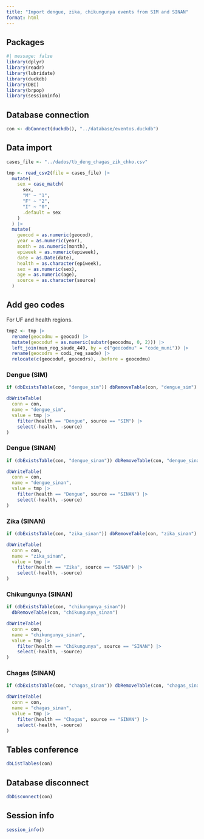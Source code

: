 ```yaml
---
title: "Import dengue, zika, chikungunya events from SIM and SINAN"
format: html
---
```


## Packages

```r
#| message: false
library(dplyr)
library(readr)
library(lubridate)
library(duckdb)
library(DBI)
library(brpop)
library(sessioninfo)
```

## Database connection

```r
con <- dbConnect(duckdb(), "../database/eventos.duckdb")
```

## Data import

```r
cases_file <- "../dados/tb_deng_chagas_zik_chko.csv"
```

```r
tmp <- read_csv2(file = cases_file) |>
  mutate(
    sex = case_match(
      sex,
      "M" ~ "1",
      "F" ~ "2",
      "I" ~ "0",
      .default = sex
    )
  ) |>
  mutate(
    geocod = as.numeric(geocod),
    year = as.numeric(year),
    month = as.numeric(month),
    epiweek = as.numeric(epiweek),
    date = as.Date(date),
    health = as.character(epiweek),
    sex = as.numeric(sex),
    age = as.numeric(age),
    source = as.character(source)
  )
```

## Add geo codes

For UF and health regions.

```r
tmp2 <- tmp |>
  rename(geocodmu = geocod) |>
  mutate(geocoduf = as.numeric(substr(geocodmu, 0, 2))) |>
  left_join(mun_reg_saude_449, by = c("geocodmu" = "code_muni")) |>
  rename(geocodrs = codi_reg_saude) |>
  relocate(c(geocoduf, geocodrs), .before = geocodmu)
```


### Dengue (SIM)

```r
if (dbExistsTable(con, "dengue_sim")) dbRemoveTable(con, "dengue_sim")

dbWriteTable(
  conn = con,
  name = "dengue_sim",
  value = tmp |>
    filter(health == "Dengue", source == "SIM") |>
    select(-health, -source)
)
```

### Dengue (SINAN)

```r
if (dbExistsTable(con, "dengue_sinan")) dbRemoveTable(con, "dengue_sinan")

dbWriteTable(
  conn = con,
  name = "dengue_sinan",
  value = tmp |>
    filter(health == "Dengue", source == "SINAN") |>
    select(-health, -source)
)
```

### Zika (SINAN)

```r
if (dbExistsTable(con, "zika_sinan")) dbRemoveTable(con, "zika_sinan")

dbWriteTable(
  conn = con,
  name = "zika_sinan",
  value = tmp |>
    filter(health == "Zika", source == "SINAN") |>
    select(-health, -source)
)
```

### Chikungunya (SINAN)

```r
if (dbExistsTable(con, "chikungunya_sinan"))
  dbRemoveTable(con, "chikungunya_sinan")

dbWriteTable(
  conn = con,
  name = "chikungunya_sinan",
  value = tmp |>
    filter(health == "Chikungunya", source == "SINAN") |>
    select(-health, -source)
)
```

### Chagas (SINAN)

```r
if (dbExistsTable(con, "chagas_sinan")) dbRemoveTable(con, "chagas_sinan")

dbWriteTable(
  conn = con,
  name = "chagas_sinan",
  value = tmp |>
    filter(health == "Chagas", source == "SINAN") |>
    select(-health, -source)
)
```

## Tables conference

```r
dbListTables(con)
```

## Database disconnect

```r
dbDisconnect(con)
```

## Session info

```r
session_info()
```
